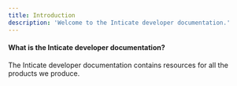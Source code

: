 ```yaml
---
title: Introduction
description: 'Welcome to the Inticate developer documentation.'
---
```


#### What is the Inticate developer documentation?
The Inticate developer documentation contains resources for all the products we produce.